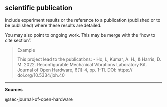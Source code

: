 ## scientific publication

Include experiment results or the reference to a publication (published or to be published) where these results are detailed. 

You may also point to ongoing work.
This may be merge with the "how to cite section".

> Example
>
> This project lead to the publications:
> - Ho, I., Kumar, A. H., & Harris, D. M. 2022. Reconfigurable Mechanical Vibrations Laboratory Kit. Journal of Open Hardware,  6(1): 4, pp. 1–11. DOI: https:// doi.org/10.5334/joh.40

------------------------------------------------------------------------

**Sources**

@sec-journal-of-open-hardware